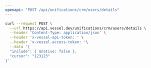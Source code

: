 ```yaml
---
openapi: "POST /api/unifications/crm/users/details"
---
```


<RequestExample>

```bash Request
curl --request POST \
  --url https://api.vessel.dev/unifications/crm/users/details \
  --header 'Content-Type: application/json' \
  --header 'x-vessel-api-token: ' \
  --header 'x-vessel-access-token: '\
  --data '{
  "include": { $native: false },
  "cursor": "123123"
}'
```

</RequestExample>
